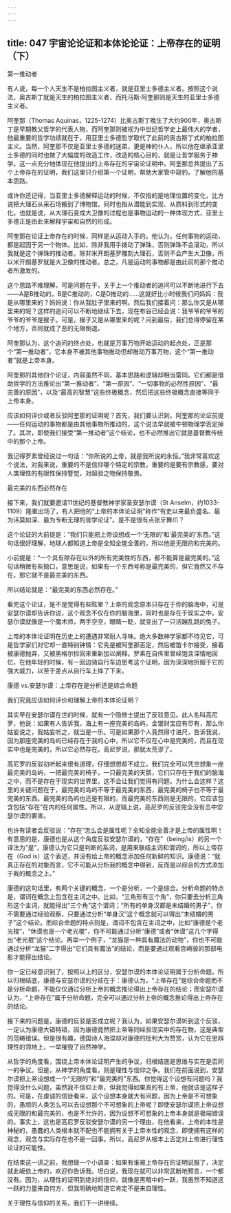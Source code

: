 ```yaml
---
---
---
```

title: 047 宇宙论论证和本体论论证：上帝存在的证明（下）
---







第一推动者

有人说，每一个人天生不是柏拉图主义者，就是亚里士多德主义者。按照这个说法，奥古斯丁就是天生的柏拉图主义者，而托马斯·阿奎那则是天生的亚里士多德主义者。

阿奎那（Thomas Aquinas，1225-1274）比奥古斯丁晚生了大约900年，奥古斯丁是早期教父哲学的代表人物，而阿奎那则被视为中世纪哲学史上最伟大的学者，他最重要的哲学功绩就在于，用亚里士多德哲学取代了此前的奥古斯丁式的柏拉图主义。当然，阿奎那不仅是亚里士多德的迷弟，更是神的仆人，所以他在继承亚里士多德的同时也做了大幅度的改造工作，改造的核心目的，就是让哲学服务于神学。这一点充分地体现在他提出的上帝存在的宇宙论证明中。阿奎那总共提出了五个上帝存在的证明，我们这里只介绍第一个证明，帮助大家管中窥豹，了解他的基本思路。

或许你还记得，当亚里士多德解释运动的时候，不仅指的是地理位置的变化，比方说把大理石从采石场搬到了博物馆，同时也指从潜能到实现、从质料到形式的变化。也就是说，从大理石变成大卫像的过程也是事物运动的一种体现方式，亚里士多德正是由此来解释宇宙和自然的形成。

阿奎那在论证上帝存在的时候，同样是从运动入手的。他认为，任何事物的运动，都是起因于另一个物体。比如，除非我用手拨动了弹珠，否则弹珠不会滚动，所以我就是这个弹珠的推动者。除非米开朗基罗雕刻大理石，否则不会产生大卫像，所以米开朗基罗就是大卫像的推动者。总之，凡是运动的事物都是由此前的那个推动者所激发的。

这个思路不难理解，可是问题在于，关于上一个推动者的追问可以不断地进行下去——A是B推动的，B是C推动的，C是D推动的……这就好比小时候我们问妈妈：我是从哪里来的？妈妈说：你从我肚子里来的啊。然后我们接着问：那么你又是从哪里来的呢？这样的追问可以不断地继续下去，现在布谷已经会说：我爷爷的爷爷的爷爷的爷爷是猴子。可是，猴子又是从哪里来的呢？问到最后，我们总得停留在某个地方，否则就成了恶的无限倒退。

阿奎那认为，这个追问的终点处，也就是万事万物开始运动的起点处，正是那个“第一推动者”，它本身不被其他事物推动但却推动万事万物，这个“第一推动者”就是上帝本身。

阿奎那的其他四个论证，内容虽然不同，基本思路和逻辑却相当雷同。它们都是借助哲学的方法推论出“第一推动者”、“第一原因”、“一切事物的必然性原因”、“最完善的原因”，以及“最高的智慧”这些终极概念，然后把这些终极概念直接等同于上帝本身。

应该如何评价或者反驳阿奎那的证明呢？首先，我们要认识到，阿奎那的论证前提——任何运动的事物都是由其他事物所推动的，这个说法早就被牛顿物理学否定掉了。其次，即使我们接受“第一推动者”这个结论，也不必然推出它就是基督教传统中的那个上帝。

我记得罗素曾经说过一句话：“你所说的上帝，就是我所说的永恒。”我非常喜欢这个说法，对我来说，重要的不是信仰哪个特定的宗教，重要的是要有宗教感，要对人类理性的有限性保持警觉，对超验之物保持敬畏。


最完美的东西必然存在

接下来，我们就要邀请11世纪的基督教神学家圣安瑟尔谟（St Anselm，约1033-1109）隆重出场了，有人把他的“上帝的本体论证明”称作“有史以来最负盛名、最为讳莫如深、最为专断无理的哲学论证”。是不是很有点张牙舞爪？

这个论证的大前提是：“我们只能把上帝设想成一个‘无限的’和‘最完美的’东西。”这句话很好理解，地球人都知道上帝是全知全能全善的，所以他是无限的和完美的。

小前提是：“一个具有除存在以外的所有完美性的东西，都不能算是最完美的。”这句话稍微有些拗口，意思是说，如果有一个东西号称是最完美的，但它竟然又不存在，那它就不是最完美的东西。

所以结论就是：“最完美的东西必然存在。”

看完这个论证，是不是觉得有些眩晕？上帝的观念原本只存在于你的脑海中，可是安瑟尔谟却告诉你说，这个观念不仅在你的脑海里，同时也是存在于现实之中。安瑟尔谟就像是一个魔术师，两手空空，眼睛一眨，就变出了一只活蹦乱跳的兔子。

上帝的本体论证明在历史上的遭遇非常耐人寻味。绝大多数神学家都不待见它，可是哲学家们对它却一直特别钟情：它先是被阿奎那否定，然后被笛卡尔接受，接着被康德抛弃，又被黑格尔捡回来重新加以阐释。罗素在自传里曾经饱含深情地回忆，在他年轻的时候，有一回边骑自行车边思考这个证明，因为深深地折服于它的强大威力，以至于差点从自行车上摔了下来。


康德 vs.安瑟尔谟：上帝存在是分析还是综合命题

我们究竟应该如何评价和理解上帝的本体论证明？

其实早在安瑟尔谟在世的时候，就有一个隐修士提出了反驳意见。此人名叫高尼罗，他说：如果有人告诉我，海上有一座完美的岛屿，金银财宝应有尽有，那么你姑妄说之，我姑妄听之，就当是一乐。可是如果那个人竟然得寸进尺，告诉我说，因为那座完美的岛屿已经存在于我的心中，所以它不仅在心中是完美的，而且在现实中也是完美的，所以它必然存在。高尼罗说，那就太荒谬了。

高尼罗的反驳初听起来很有道理，仔细想想却不成立。我们完全可以凭空想象一座最完美的岛屿，一把最完美的椅子，一只最完美的天鹅，它们只存在于我们的脑海之中，而不是存在于现实的世界里，这不会让我们觉得有问题。为什么会这样？这里的关键问题在于，最完美的岛屿不等于最完美的东西，最完美的椅子也不等于最完美的东西。最完美的岛屿也还是有限的，而最完美的东西则是无限的，它应该包含包括“存在”在内的任何属性。所以，从逻辑上说，高尼罗的反驳完全没有击中安瑟尔谟的要害。

也许有读者会反驳说：“存在”怎么会是属性呢？全知全能全善才是上帝的属性啊！有意思的是，康德也是从这个角度反驳安瑟尔谟的，“存在”（being/is）的另一个译法为“是”，康德认为它只是判断的系词，是用来联结主词和谓词的，所以上帝存在（God is）这个表述，并没有给上帝的概念添加任何新鲜的知识。康德说：“就真正存在的对象而言，它不可能从分析我的概念中得到，反而是以综合的方式添加于我的概念之上。”

康德的这句话里，有两个关键的概念，一个是分析，一个是综合。分析命题的特点是，谓词在概念上包含在主词之中。比如，“三角形有三个角”，你只要去分析三角形这个主词，就能得出“三个角”这个谓词；“所有的单身汉都是未结婚的男子”，你不需要通过经验观察，只要通过分析“单身汉”这个概念就可以得出“未结婚的男子”这个结论。而综合命题的特点则是，谓词不包含在主词之中，比如“康德是个老光棍”，“休谟也是一个老光棍”，你不可能通过分析“康德”或者“休谟”这几个字得出“老光棍”这个结论。再举一个例子，“龙猫是一种具有魔法的动物”，你也不可能通过分析“龙猫”二字得出“它们具有魔法”的结论，而是要通过观看宫崎骏的那部电影才能得出结论。

你一定已经意识到了，按照以上的区分，安瑟尔谟的本体论证明属于分析命题，所以归根结底，康德与安瑟尔谟的分歧在于：康德认为，“上帝存在”是综合命题而不是分析命题，不能仅仅通过分析上帝的概念推论得出上帝存在的结论；而安瑟尔谟认为，“上帝存在”属于分析命题，完全可以通过分析上帝的概念推论得出上帝存在的结论。

接下来的问题是，康德的反驳是否成立呢？我认为，如果安瑟尔谟听到这个反驳，一定认为康德大错特错，因为康德竟然把上帝等同经验现实中的存在物，这是典型的范畴错误。但是很有趣，德国诗人海涅却对康德的批判大为赞赏，认为它在思辨理性的领地上，一举摧毁了自然神学。

从哲学的角度看，围绕上帝本体论证明产生的争议，归根结底是思维与实在是否同一的争议。但是，从神学的角度看，则是理性与信仰之争。我们在前面说到，安瑟尔谟把上帝设想成一个“无限的”和“最完美的”东西。你觉得这个设想有问题吗？我觉得没什么问题，虽然我不信仰上帝，但我觉得如果真的有上帝，他就该是这样子的。可是，在虔诚的信徒看来，这个设想本身就大有问题，因为上帝是不可想象的，愚顽的人类怎么可以去设想那个不可想象的上帝呢？即使安瑟尔谟把上帝设想成无限的和最完美的，也是不允许的，因为设想不可想象的上帝本身就是极端错误的。事实上，这也是高尼罗反驳安瑟尔谟的另一个理由，在他看来，上帝的本性是神秘的，愚蠢的人类根本就不配也不能拥有关于上帝本性的观念，即使拥有这样的观念，观念与实际存在也不是一回事。所以，高尼罗从根本上否定对上帝进行理性论证的可能性。

在结束这一讲之前，我想做一个小调查：如果有谁被上帝存在的证明说服了，决定就此皈依上帝的，欢迎你告诉我。坦白说，我现在就可以非常武断地预言，一个都没有。因为，从理性的证明到绝对的信仰，就像是黑暗中的一跃，我虽然不知道这一跃的力量来自何方，但我明确地知道它肯定不是来自理性。

关于理性与信仰的关系，我们下一讲继续。